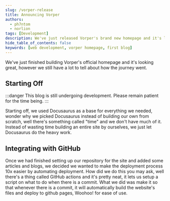 ```yaml
---
slug: /vorper-release
title: Announcing Vorper
authors:
  - ph7ntom
  - norlion
tags: [Development]
description: We've just released Vorper's brand new homepage and it's looking great!
hide_table_of_contents: false
keywords: [web development, vorper homepage, first blog]
---
```


We've just finished building Vorper's official homepage and it's looking great, however we still have a lot to tell about how the journey went.

<!-- truncate -->

## Starting Off

:::danger
This blog is still undergoing development. Please remain patient for the time being.
:::

Starting off, we used Docusaurus as a base for everything we needed, wonder why we picked Docusaurus instead of building our own from scratch, well there's something called "time" and we don't have much of it. Instead of wasting time building an entire site by ourselves, we just let Docusaurus do the heavy work.

## Integrating with GitHub

Once we had finished setting up our repository for the site and added some articles and blogs, we decided we wanted to make the deployment process 10x easier by automating deployment. How did we do this you may ask, well there's a thing called GitHub actions and it's pretty neat, it lets us setup a script on what to do when there is a commit. What we did was make it so that whenever there is a commit, it will automatically build the website's files and deploy to github pages, Woohoo! for ease of use.
